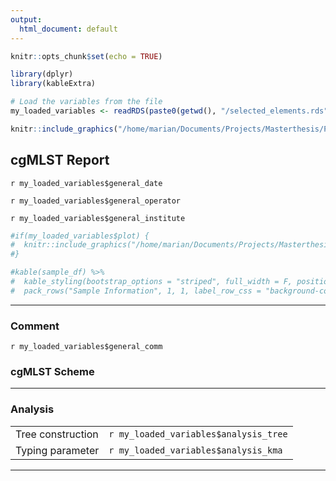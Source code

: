 ```yaml
---
output:
  html_document: default
---
```


```r
knitr::opts_chunk$set(echo = TRUE)
```

```r
library(dplyr)
library(kableExtra)
```


```r
# Load the variables from the file
my_loaded_variables <- readRDS(paste0(getwd(), "/selected_elements.rds"))
```

```{=html}
<style type="text/css">
  .figure {
    float: right;
    text-align: center;
  }
</style>
```

```r
knitr::include_graphics("/home/marian/Documents/Projects/Masterthesis/PhyloTree/www/PhyloTree.jpg")
```

## cgMLST Report


`r my_loaded_variables$general_date`

`r my_loaded_variables$general_operator` 

`r my_loaded_variables$general_institute` 


```r
#if(my_loaded_variables$plot) {
#  knitr::include_graphics("/home/marian/Documents/Projects/Masterthesis/PhyloTree/Report/plot.jpeg")
#}
```


```r
#kable(sample_df) %>%
#  kable_styling(bootstrap_options = "striped", full_width = F, position = "left") %>%
#  pack_rows("Sample Information", 1, 1, label_row_css = "background-color: #666; color: #fff;")
```

***

### Comment

`r my_loaded_variables$general_comm`

### cgMLST Scheme

***

### Analysis

  |  
------------- | -------------
Tree construction | `r my_loaded_variables$analysis_tree`
Typing parameter | `r my_loaded_variables$analysis_kma`

***


